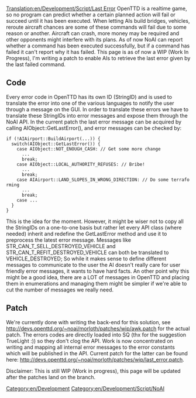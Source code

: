 [[Translation:en/Development/Script/Last Error]]
OpenTTD is a realtime game, so no program can predict whether a certain planned action will fail or succeed until it has been executed. When letting AIs build bridges, vehicles, reroute aircraft chances are some of these commands will fail due to some reason or another. Aircraft can crash, more money may be required and other opponents might interfere with its plans. As of now NoAI can report whether a command has been executed successfully, but if a command has failed it can't report why it has failed. This page is as of now a WIP (Work In Progress), I'm writing a patch to enable AIs to retrieve the last error given by the last failed command.

== Code ==
Every error code in OpenTTD has its own ID (StringID) and is used to translate the error into one of the various languages to notify the user through a message on the GUI. In order to translate these errors we have to translate these StringIDs into error messages and expose them through the NoAI API. In the current patch the last error message can be acquired by calling AIObject::GetLastError(), and error messages can be checked by:

 if (!AIAirport::BuildAirport(...)) {
   switch(AIObject::GetLastError()) {
     case AIObject::NOT_ENOUGH_CASH: // Get some more change
       ...
       break;
     case AIObject::LOCAL_AUTHORITY_REFUSES: // Bribe!
       ...
       break;
     case AIAirport::LAND_SLOPES_IN_WRONG_DIRECTION: // Do some terraforming
       ...
       break;
     case ...
   }
 }

This is the idea for the moment. However, it might be wiser not to copy all the StringIDs on a one-to-one basis but rather let every API class (where needed) inherit and redefine the GetLastError method and use it to preprocess the latest error message. Messages like STR_CAN_T_SELL_DESTROYED_VEHICLE and STR_CAN_T_REFIT_DESTROYED_VEHICLE can both be translated to VEHICLE_DESTROYED; So while it makes sense to define different messages to communicate to the user the AI doesn't really care for user friendly error messages, it wants to have hard facts. An other point why this might be a good idea, there are a LOT of messages in OpenTTD and placing them in enumerations and managing them might be simpler if we're able to cut the number of messages we really need.

== Patch ==
We're currently done with writing the back-end for this solution, see http://devs.openttd.org/~noai/morloth/patches/wip/awk.patch for the actual patch. The errors codes are directly loaded into SQ (thx for the suggestion TrueLight :)) so they don't clog the API. Work is now concentrated on writing and mapping all internal error messages to the error constants which will be published in the API. Current patch for the latter can be found here: http://devs.openttd.org/~noai/morloth/patches/wip/last_error.patch.

Disclaimer: This is still WIP (Work in progress), this page will be updated after the patches land on the branch.

[[Category:en/Development]]
[[Category:en/Development/Script/NoAI]]